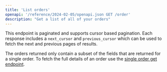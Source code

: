 ```yaml
---
title: 'List orders'
openapi: '/reference/2024-02-05/openapi.json GET /order'
description: "Get a list of all of your orders"
---
```

This endpoint is paginated and supports cursor based pagination. Each response includes a `next_cursor` and `previous_cursor` which can be used to fetch the next and previous pages of results.

The orders returned only contain a subset of the fields that are returned for a single order. To fetch the full details of an order use the [single order get endpoint](/reference/2024-02-05/endpoint/orders/get).
